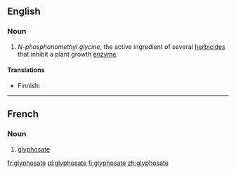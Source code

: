 ==English==

===Noun===
{{wikipedia}}
{{en-noun|~}}

# ''N-phosphonomethyl glycine'', the active ingredient of several [[herbicide]]s that inhibit a plant growth [[enzyme]].

====Translations====
{{trans-top|chemical}}
* Finnish: {{t+|fi|glyfosaatti}}
{{trans-mid}}
{{trans-bottom}}

----

==French==

===Noun===
{{wikipedia|lang=fr}}
{{fr-noun|m|-}}

# [[#English|glyphosate]]

[[fr:glyphosate]]
[[pl:glyphosate]]
[[fi:glyphosate]]
[[zh:glyphosate]]